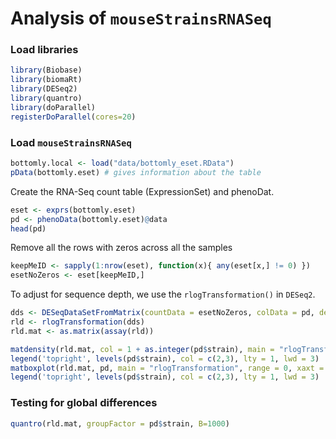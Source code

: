 Analysis of `mouseStrainsRNASeq`
========================================================

### Load libraries
```r
library(Biobase)
library(biomaRt)
library(DESeq2)
library(quantro)
library(doParallel)
registerDoParallel(cores=20)
```


### Load `mouseStrainsRNASeq`

```r
bottomly.local <- load("data/bottomly_eset.RData")
pData(bottomly.eset) # gives information about the table
```


Create the RNA-Seq count table (ExpressionSet) and phenoDat.
```r
eset <- exprs(bottomly.eset)
pd <- phenoData(bottomly.eset)@data
head(pd)
```

Remove all the rows with zeros across all the samples
```r
keepMeID <- sapply(1:nrow(eset), function(x){ any(eset[x,] != 0) })
esetNoZeros <- eset[keepMeID,]
```


To adjust for sequence depth, we use the `rlogTransformation()` in `DESeq2`. 
```r
dds <- DESeqDataSetFromMatrix(countData = esetNoZeros, colData = pd, design = ~ 1)
rld <- rlogTransformation(dds)
rld.mat <- as.matrix(assay(rld))
```

```r
matdensity(rld.mat, col = 1 + as.integer(pd$strain), main = "rlogTransformation")
legend('topright', levels(pd$strain), col = c(2,3), lty = 1, lwd = 3)
matboxplot(rld.mat, pd, main = "rlogTransformation", range = 0, xaxt = "n")
legend('topright', levels(pd$strain), col = c(2,3), lty = 1, lwd = 3)
```

### Testing for global differences

```r
quantro(rld.mat, groupFactor = pd$strain, B=1000)
```

